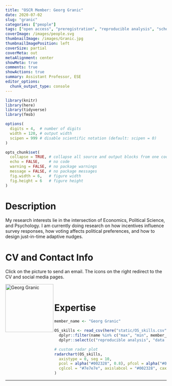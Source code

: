 ```yaml
---
title: "OSCR Member: Georg Granic"
date: 2020-07-02
slug: "granic"
categories: ["people"]
tags: ["open access", "preregistration", "reproducible analysis", "school-ese"] # top 3 categories + unique + school
coverImage: /images/people.svg
thumbnailImage: /images/Granic.jpg
thumbnailImagePosition: left
coverSize: partial
coverMeta: out
metaAlignment: center
showMeta: true
comments: true
showActions: true
summary: Assistant Professor, ESE
editor_options: 
  chunk_output_type: console
---
```


```r

library(knitr)
library(here)
library(tidyverse)
library(fmsb)

options(
  digits = 4,  # number of digits
  width = 120, # output width
  scipen = 999 # disable scientific notation (default: scipen = 0)
)

opts_chunk$set(
  collapse = TRUE, # collapse all source and output blocks from one code chunk into a single block
  echo = FALSE,    # no code
  warning = FALSE, # no package warnings
  message = FALSE, # no package messages
  fig.width = 6,   # figure width
  fig.height = 6   # figure height
)

```

# Description

My research interests lie in the intersection of Economics, Political Science, and Psychology. I am currently doing research on how incentives influence survey responses, how voting affects political preferences, and how to design just-in-time adaptive nudges.
 
# CV and Contact Info

Click on the picture to send an email. The icons on the right redirect to the CV and social media pages.

<!-- EMAIL -->
<p>
  <a href="mailto:granic@ese.eur.nl">
  <img border="0" alt="Georg Granic" src="/images/Granic.jpg" width="150" height="150" align="left">
  </a>
</p>

<!-- CV -->
<p align="center">
  <a href="http://www.georggranic.de/CVs/CV-Granic-Academic.pdf" class="fa fa-file fa-2x" style="color:#00B969;">
  </a>
</p>

<!-- ORCID -->
<p align="center">
  <a href="https://orcid.org/0000-0001-9504-3545" class="ai ai-orcid fa-2x" style="color:#000000;">
  </a>
</p>

<!-- RESEARCHGATE -->
<p align="center">
  <a href="https://www.researchgate.net/profile/Georg_Granic" class="ai ai-researchgate fa-2x" style="color:#000000;">
  </a>
</p>

<BR>

# Expertise

```r

member_name <- "Georg Granic"

OS_skills <- read_csv(here("static/OS_skills.csv")) %>%
  dplyr::filter(name %in% c("max", "min", member_name)) %>%
  dplyr::select(c("reproducible analysis", "data sharing", "preregistration", "open source software", "open access", "data management"))

# custom radar plot
radarchart(OS_skills,
  axistype = 0, seg = 10,
  pcol = alpha("#002328", 0.8), pfcol = alpha("#00B969", 0.6), plwd = 4, centerzero = TRUE, # polygon
  cglcol = "#7e7e7e", axislabcol = "#002328", caxislabels = seq(0, 10, 2), cglwd = 0.8 # grid
)

```

***


